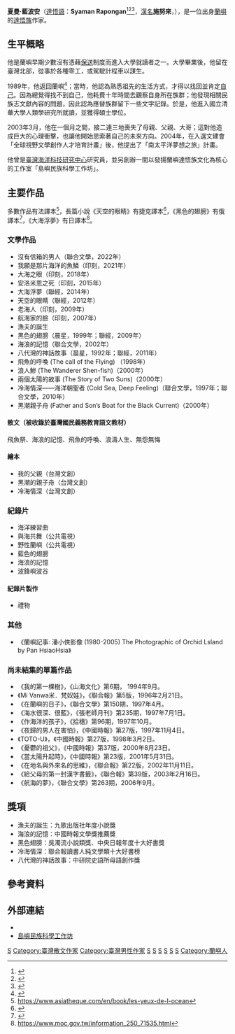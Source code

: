 {{Citation style|time=2022-04-11T08:44:20+00:00}}
{{MOSLOW}}
{{Infobox writer
| name         = Syaman Rapongan<br>夏曼·藍波安
| image        = 
| caption      = 
| birthname    = Si Cigewat<br>Si Nuzai（原漢名：施努來）<ref>{{cite book |author1=夏曼‧藍波安 |title=大海浮夢 |date=2014 |publisher=聯經出版公司 |location=台灣 |isbn=9789570844498 |page=35, 113 |edition=初版 |url=https://books.google.com.tw/books?id=v6WkBQAAQBAJ&printsec=frontcover&dq=大海浮夢&hl=zh-TW&sa=X&ved=0ahUKEwiQ0PvniejhAhXEUbwKHa_8BDUQ6AEIJzAA#v=onepage&q=大海浮夢&f=false |accessdate=2019-04-24 |archive-date=2020-10-30 |archive-url=https://web.archive.org/web/20201030224537/https://books.google.com.tw/books?id=v6WkBQAAQBAJ&printsec=frontcover&dq=%E5%A4%A7%E6%B5%B7%E6%B5%AE%E5%A4%A2&hl=zh-TW&sa=X&ved=0ahUKEwiQ0PvniejhAhXEUbwKHa_8BDUQ6AEIJzAA#v=onepage&q=大海浮夢&f=false |dead-url=no }}</ref>
| birthdate    = {{Birth date and age|1957|10|31}}
| birthplace   = {{ROC}}[[臺東縣|臺東縣]][[蘭嶼鄉|蘭嶼鄉]]
| deathdate    = 
| deathplace   = 
| education    = [[淡江大學|淡江大學]]法國語文學系學士<br>[[國立清華大學|國立清華大學]]人類學研究所碩士<br>[[國立成功大學|國立成功大學]]台灣文學研究所博士
| occupation   = [[作家|作家]]
| nationality  = {{ROC}}
| genre        = [[散文|散文]]、[[小說|小說]]
| subject      = 原住民文學、海洋文學
| notableworks = 《冷海情深》、《大海浮夢》
| spouse       = 
| children     = 
| relatives    = 
| influences   = 
| influenced   = 
| awards       = [[吳濁流文學獎|吳濁流文學獎]]、[[吳三連獎|吳三連獎]]
|original=|pseudonym=|zi=|hao=}}

'''夏曼·藍波安'''（[[達悟語|達悟語]]：'''Syaman Rapongan'''<ref>{{Cite web|title=Syaman Rapongan|url=https://www.facebook.com/syaman.rapongan|access-date=2021-11-24|work=www.facebook.com|language=zh-Hans}}</ref><ref>{{cite news|author=張瓊方|title=藍波安爸爸的寂寞|url=https://www.taiwan-panorama.com/Articles/Details?Guid=aaeba6d6-56bd-46d7-bd14-5c357eaa7da7|accessdate=2021-06-29|work=台灣光華雜誌|date=2004-08}}</ref><ref>{{cite news|author=tjuku、Iku Lo"oh、Syaman Liktasen|title=鼓勵族人恢復族名意願 更改將不受次數限制|url=http://www.tipp.org.tw/news_article.asp?F_ID=97207&FT_No=1|accessdate=2021-06-29|work=中國時報|date=2020-08-18|archive-date=2021-06-28|archive-url=https://web.archive.org/web/20210628194020/http://www.tipp.org.tw/news_article.asp?F_ID=97207&FT_No=1|dead-url=no}}</ref>，[[漢名|漢名]]'''施努來'''，{{bd|1957年|10月31日}}），是一位出身[[蘭嶼|蘭嶼]]的[[達悟族|達悟族]]作家。

== 生平概略 ==
他是蘭嶼早期少數沒有憑藉[[保送生|保送]]制度而進入大學就讀者之一。大學畢業後，他留在臺灣北部，從事於各種零工，或駕駛計程車以謀生。

1989年，他返回蘭嶼<ref>{{Cite web |url=https://www.tibe.org.tw/en/show_detail/20/7/68 |title=存档副本 |access-date=2022-04-05 |archive-date=2022-04-15 |archive-url=https://web.archive.org/web/20220415064609/https://www.tibe.org.tw/en/show_detail/20/7/68 |dead-url=no }}</ref>；當時，他認為熟悉祖先的生活方式，才得以找回並肯定[[自我|自己]]。因為總覺得找不到自己，他耗費十年時間去觀察自身所在族群；他發現相關民族志文獻內容的問題，因此認為應替族群留下一些文字記錄。於是，他進入國立清華大學人類學研究所就讀，並獲得碩士學位。

2003年3月，他在一個月之間，接二連三地喪失了母親、父親、大哥；這對他造成巨大的心理衝擊，也讓他開始思索著自己的未來方向。2004年，在入選文建會「全球視野文學創作人才培育計畫」後，他提出了「南太平洋夢想之旅」計畫。

他曾是[[台灣海洋科技研究中心|臺灣海洋科技研究中心]]研究員，並另創辦一間以發揚蘭嶼達悟族文化為核心的工作室「島嶼民族科學工作坊」。

==主要作品==

多數作品有法譯本<ref>https://www.asiatheque.com/en/book/les-yeux-de-l-ocean</ref>，長篇小說《天空的眼睛》有捷克譯本<ref>{{Cite web |url=https://www.ifp-publishing.cz/beletrie/oci-nebes/ |title=存档副本 |access-date=2022-04-11 |archive-date=2022-04-11 |archive-url=https://web.archive.org/web/20220411210434/https://www.ifp-publishing.cz/beletrie/oci-nebes/ |dead-url=no }}</ref>，《黑色的翅膀》有俄譯本<ref>{{Cite web |url=https://ast.ru/book/chernye-krylya-859886/?ast_utm=book_see_also |title=存档副本 |access-date=2022-04-11 |archive-date=2022-04-12 |archive-url=https://web.archive.org/web/20220412012528/https://ast.ru/book/chernye-krylya-859886/?ast_utm=book_see_also |dead-url=no }}</ref>，《大海浮夢》有日譯本<ref>https://www.moc.gov.tw/information_250_71535.html</ref>。

=== 文學作品 ===

* 沒有信箱的男人（聯合文學，2022年）
* 我願是那片海洋的魚鱗（印刻，2021年）
* 大海之眼（印刻，2018年）
* 安洛米恩之死（印刻，2015年）
* 大海浮夢（聯經，2014年）
* 天空的眼睛（聯經，2012年）
* 老海人（印刻，2009年）
* 航海家的臉（印刻，2007年）
* 漁夫的誕生
* 黑色的翅膀（晨星，1999年；聯經，2009年）
* 海浪的記憶（聯合文學，2002年）
* 八代灣的神話故事（晨星，1992年；聯經，2011年）
* 飛魚的呼喚 (The call of the Flying) （1998年）
* 浪人鯵 (The Wanderer Shen-fish)（2000年）
* 兩個太陽的故事 (The Story of Two Suns)（2000年）
* 冷海情深——海洋朝聖者 (Cold Sea, Deep Feeling)（聯合文學，1997年；聯合文學，2010年）
* 黑潮親子舟 (Father and Son’s Boat for the Black Current)（2000年）

==== 散文（被收錄於臺灣國民義務教育語文教材） ====

飛魚祭、海浪的記憶、飛魚的呼喚、浪濤人生、無怨無悔

==== 繪本 ====

* 我的父親（台灣文創）
* 黑潮的親子舟（台灣文創）
* 冷海情深（台灣文創）

=== 紀錄片 ===

* 海洋練習曲
* 與海共舞（公共電視）
* 野性蘭嶼（公共電視）
* 藍色的翅膀
* 海浪的記憶
* 波鋒嶼波谷

==== 紀錄片製作 ====

* 禮物

===其他===
* 《蘭嶼記事: 潘小俠影像 (1980-2005) The Photographic of Orchid Lsland by Pan HsiaoHsia》

===尚未結集的單篇作品===
*《我的第一棵樹》，《山海文化》第6期， 1994年9月。
*《Mi Vanwa米．梵奴娃》，《聯合報》第5版，1996年2月21日。
*《在蘭嶼的日子》，《聯合文學》第150期，1997年4月。
*《海水很深、很藍》，《張老師月刊》第235期，1997年7月1日。
*《作海洋的孩子》，《拾穗》第96期，1997年10月。
*《夜歸的男人在害怕》，《中國時報》第27版，1997年11月4日。
*《TOTO-U》，《中國時報》第27版，1998年3月2日。
*《憂鬱的祖父》，《中國時報》第37版，2000年8月23日。
*《當太陽升起時》，《中國時報》第23版，2001年5月31日。
*《在地名與外來名的思維》，《聯合報》第22版，2002年11月11日。
*《給父母的第一封漢字書籤》，《聯合報》第39版，2003年2月16日。
*《航海的夢》，《聯合文學》第263期，2006年9月。

== 獎項 ==

* 漁夫的誕生：九歌出版社年度小說獎
* 海浪的記憶：中國時報文學獎推薦獎
* 黑色翅膀：吳濁流小說類獎、中央日報年度十大好書獎
* 冷海情深：聯合報讀書人純文學類十大好書榜
* 八代灣的神話故事：中研院史語所母語創作獎

== 參考資料 ==
{{Reflist}}{{reflist}}

== 外部連結 ==
*{{Facebook|夏曼藍波安-104102629678123/}}
* [https://www.facebook.com/pages/%E5%B3%B6%E5%B6%BC%E6%B0%91%E6%97%8F%E7%A7%91%E5%AD%B8%E5%B7%A5%E4%BD%9C%E5%9D%8A/714484028564689?sk=info 島嶼民族科學工作坊]

[[Category:台灣原住民作家|S]]
[[Category:臺灣散文作家|Category:臺灣散文作家]]
[[Category:臺灣男性作家|Category:臺灣男性作家]]
[[Category:台灣人類學家|S]]
[[Category:吳三連獎得主|S]]
[[Category:國立成功大學校友|S]]
[[Category:國立清華大學校友|S]]
[[Category:淡江大學校友|S]]
[[Category:達悟族人|S]]
[[Category:蘭嶼人|Category:蘭嶼人]]